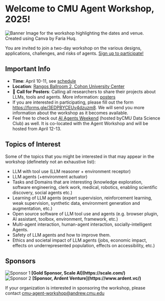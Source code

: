 
# Welcome to CMU Agent Workshop, 2025!

<Image src={cover} alt="Banner Image for the workshop highlighting the dates and venue. Created using Canva by Faria Huq."/>
 
You are invited to join a two-day workshop on the various designs, applications, challenges, and risks of agents. [Sign up to participate!](https://forms.gle/3EDPBYCEUv4dzuzm8)

## Important Info
- __Time__: April 10-11, see [schedule](/schedule)
- __Location__: [Rangos Ballroom 2, Cohon University Center](https://www.cmu.edu/cohon-university-center/images/floor-plans/CUC_2.pdf)
- 🚀 __Call for Posters__: Calling all researchers to share their projects about LLMs, tools and agents. More information: [posters](/posters)
- If you are interested in participating, please fill out the form https://forms.gle/3EDPBYCEUv4dzuzm8. We will send you more information about the workshop as it becomes available.
- Feel free to check out [AI Agents Weekend](https://cmudsc.com/agents/) (hosted byCMU Data Science Club) as well. It is co-located with the Agent Workshop and will be hosted from April 12-13.

## Topics of Interest
Some of the topics that you might be interested in that may appear in the workshop (definetely not an exhaustive list):

- LLM with tool use (LLM reasoner + environment receptor)
- LLM agents (+environment actuator)
- Tasks and Domains that are interesting (knowledge exploration, software engineering, clerk work, medical, robotics, enabling scientific discovery, social agents etc.)
- Learning of LLM agents (expert supervision, reinforcement learning, weak supervision, synthetic data, environment generation and augmentation, etc.)
- Open source software of LLM tool use and agents (e.g. browser plugin, AI assistant, toolbox, environment, framework, etc.)
- Multi-agent interaction, human-agent interaction, socially-intelligent Agents.
- Safety of LLM agents and how to improve them.
- Ethics and societal impact of LLM agents (jobs, economic impact, effects on underrepresented population, effects on accessibility, etc.)

## Sponsors

<div style={{ display: 'flex', justifyContent: 'center', gap: '2rem', paddingTop: '1rem', alignItems: 'center' }}>
  <div style={{ textAlign: 'center', display: 'flex', flexDirection: 'column', alignItems: 'center' }}>
    <Image 
      src={scale} 
      alt="Sponsor 1" 
      width={100} 
      height={100}  
	/>
    <strong style={{ marginTop: '0.5rem' }}>[Gold Sponsor, Scale AI](https://scale.com/)</strong>
  </div>
  <div style={{ textAlign: 'center', display: 'flex', flexDirection: 'column', alignItems: 'center' }}>
    <Image 
	  src={ardent_logo} 
	  alt="Sponsor 2" 
	  width={120} 
	  height={100} 
	/>
    <strong style={{ marginTop: '0.5rem' }}>[Sponsor, Ardent Venture](https://www.ardent.vc/)</strong>
  </div>
</div>

If your organization is interested in sponsoring the workshop, please contact cmu-agent-workshop@andrew.cmu.edu